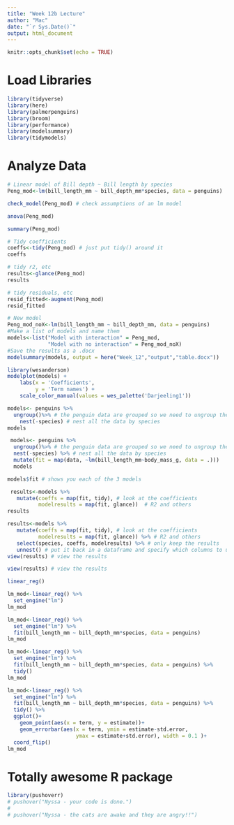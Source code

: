 ```yaml
---
title: "Week 12b Lecture"
author: "Mac"
date: "`r Sys.Date()`"
output: html_document
---
```


```r
knitr::opts_chunk$set(echo = TRUE)
```

# Load Libraries

```r
library(tidyverse)
library(here)
library(palmerpenguins)
library(broom)
library(performance) 
library(modelsummary)
library(tidymodels)
```

# Analyze Data 

```r
# Linear model of Bill depth ~ Bill length by species
Peng_mod<-lm(bill_length_mm ~ bill_depth_mm*species, data = penguins)
```

```r
check_model(Peng_mod) # check assumptions of an lm model
```

```r
anova(Peng_mod)
```

```r
summary(Peng_mod)
```

```r
# Tidy coefficients
coeffs<-tidy(Peng_mod) # just put tidy() around it
coeffs
```

```r
# tidy r2, etc
results<-glance(Peng_mod) 
results
```

```r
# tidy residuals, etc
resid_fitted<-augment(Peng_mod)
resid_fitted
```

```r
# New model
Peng_mod_noX<-lm(bill_length_mm ~ bill_depth_mm, data = penguins)
#Make a list of models and name them
models<-list("Model with interaction" = Peng_mod,
             "Model with no interaction" = Peng_mod_noX)
#Save the results as a .docx
modelsummary(models, output = here("Week_12","output","table.docx"))
```

```r
library(wesanderson)
modelplot(models) +
    labs(x = 'Coefficients', 
         y = 'Term names') +
    scale_color_manual(values = wes_palette('Darjeeling1'))
```

```r
models<- penguins %>%
  ungroup()%>% # the penguin data are grouped so we need to ungroup them
    nest(-species) # nest all the data by species
models
```

```r
 models<- penguins %>%
  ungroup()%>% # the penguin data are grouped so we need to ungroup them
  nest(-species) %>% # nest all the data by species 
  mutate(fit = map(data, ~lm(bill_length_mm~body_mass_g, data = .)))
  models
```

```r
models$fit # shows you each of the 3 models
```

```r
 results<-models %>%
   mutate(coeffs = map(fit, tidy), # look at the coefficients
          modelresults = map(fit, glance))  # R2 and others
results
```

```r
results<-models %>%
   mutate(coeffs = map(fit, tidy), # look at the coefficients
          modelresults = map(fit, glance)) %>% # R2 and others 
   select(species, coeffs, modelresults) %>% # only keep the results
   unnest() # put it back in a dataframe and specify which columns to unnest
view(results) # view the results
```

```r
view(results) # view the results
```

```r
linear_reg()
```

```r
lm_mod<-linear_reg() %>%
  set_engine("lm")
lm_mod
```

```r
lm_mod<-linear_reg() %>%
  set_engine("lm") %>%
  fit(bill_length_mm ~ bill_depth_mm*species, data = penguins)
lm_mod
```

```r
lm_mod<-linear_reg() %>%
  set_engine("lm") %>%
  fit(bill_length_mm ~ bill_depth_mm*species, data = penguins) %>%
  tidy()
lm_mod
```

```r
lm_mod<-linear_reg() %>%
  set_engine("lm") %>%
  fit(bill_length_mm ~ bill_depth_mm*species, data = penguins) %>%
  tidy() %>%
  ggplot()+
    geom_point(aes(x = term, y = estimate))+
    geom_errorbar(aes(x = term, ymin = estimate-std.error,
                      ymax = estimate+std.error), width = 0.1 )+
  coord_flip()
lm_mod
```

# Totally awesome R package

```r
library(pushoverr)
# pushover("Nyssa - your code is done.")
# 
# pushover("Nyssa - the cats are awake and they are angry!!")
```
